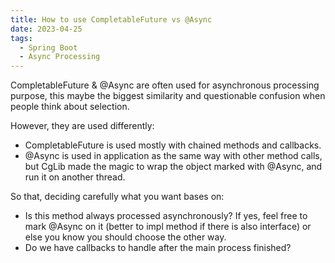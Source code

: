 ```yaml
---
title: How to use CompletableFuture vs @Async
date: 2023-04-25
tags:
  - Spring Boot
  - Async Processing
---
```


CompletableFuture & @Async are often used for asynchronous processing purpose, this maybe the
biggest similarity and questionable confusion when people think about selection.

However, they are used differently:
- CompletableFuture is used mostly with chained methods and callbacks.
- @Async is used in application as the same way with other method calls, but CgLib made the
magic to wrap the object marked with @Async, and run it on another thread.

So that, deciding carefully what you want bases on:
- Is this method always processed asynchronously? If yes, feel free to mark @Async on it (better to impl method if there is also interface)
or else you know you should choose the other way.
- Do we have callbacks to handle after the main process finished?